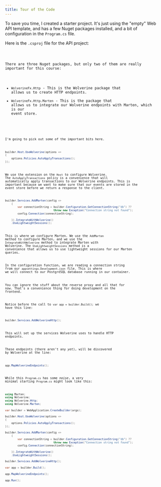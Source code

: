 ```yaml
---
title: Tour of the Code
---
```


To save you time, I created a starter project. It's just using the "empty" Web API template, and has a few Nuget packages installed, and a bit of configuration in the `Program.cs` file.

Here is the `.csproj` file for the API project:



<Code code={csproj} lang="xml"   title="Courses.Api.csproj" mark={nugetHighlight} frame='code'  />

There are three Nuget packages, but only two of them are really important for this course:

- `WolverineFx.Http` - This is the Wolverine package that allows us to create HTTP endpoints.
- `WolverineFx.Http.Marten` - This is the package that allows us to integrate our Wolverine endpoints with Marten, which is our event store.

<Code code={programcs} lang="csharp"  title="Program.cs"  />

I'm going to pick out some of the important bits here. 

```csharp
builder.Host.UseWolverine(options =>
{
    options.Policies.AutoApplyTransactions();
});
```

We use the extension on the `Host` to configure Wolverine. The `AutoApplyTransactions` policy is a convenience that will automatically apply transactions to our Wolverine endpoints. This is important because we want to make sure that our events are stored in the event store before we return a response to the client.

```csharp
builder.Services.AddMarten(config =>
    {
        var connectionString = builder.Configuration.GetConnectionString("db") ??
                               throw new Exception("Connection string not found");
        config.Connection(connectionString);

    }).IntegrateWithWolverine()
    .UseLightweightSessions();
```
This is where we configure Marten. We use the `AddMarten` method to configure Marten, and we use the `IntegrateWithWolverine` method to integrate Marten with Wolverine. The `UseLightweightSessions` method is a convenience that allows us to use lightweight sessions for our Marten queries.

In the configuration function, we are reading a connection string from our `appsettings.Development.json` file. This is where we will connect to our PostgreSQL database running in our container.

You can ignore the stuff about the reverse proxy and all that for now. That's a convenience thing for doing development on the frontend. 

Notice before the call to `var app = builder.Build();` we have this line:

```csharp
builder.Services.AddWolverineHttp();
```

This will set up the services Wolverine uses to handle HTTP endpoints.

These endpoints (there aren't any *yet*), will be discovered by Wolverine at the line:

```csharp
app.MapWolverineEndpoints();
```

While this `Program.cs` has some *noise*, a very minimal starting `Program.cs` might look like this:

```csharp
using Marten;
using Wolverine;
using Wolverine.Http;
using Wolverine.Marten;

var builder = WebApplication.CreateBuilder(args);

builder.Host.UseWolverine(options =>
{
    options.Policies.AutoApplyTransactions();
});

builder.Services.AddMarten(config =>
    {
        var connectionString = builder.Configuration.GetConnectionString("db") ??
                               throw new Exception("Connection string not found");
        config.Connection(connectionString);

    }).IntegrateWithWolverine()
    .UseLightweightSessions();

builder.Services.AddWolverineHttp();

var app = builder.Build();

app.MapWolverineEndpoints();

app.Run();

```